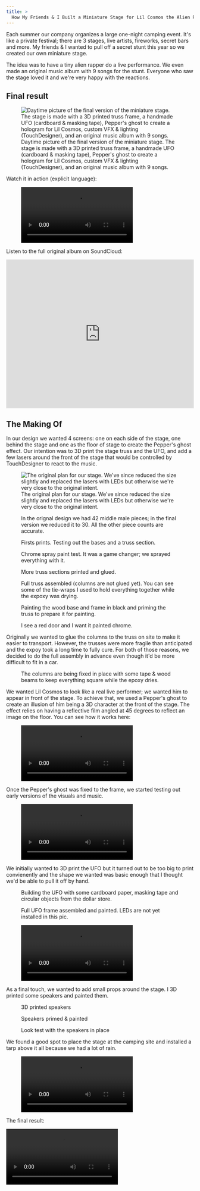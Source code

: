 ```yaml
---
title: >
  How My Friends & I Built a Miniature Stage for Lil Cosmos the Alien Rapper
---
```




Each summer our company organizes a large one-night camping event. It's like a private festival; there are 3 stages, live artists, fireworks, secret bars and more. My friends & I wanted to pull off a secret stunt this year so we created our own miniature stage.

The idea was to have a tiny alien rapper do a live performance. We even made an original music album with 9 songs for the stunt. Everyone who saw the stage loved it and we're very happy with the reactions.

## Final result

<figure>
  <Image
    src={img0_preview}
    alt="Daytime picture of the final version of the miniature stage. The stage is made with a 3D printed truss frame, a handmade UFO (cardboard & masking tape), Pepper's ghost to create a hologram for Lil Cosmos, custom VFX & lighting (TouchDesigner), and an original music album with 9 songs."
  />
  <figcaption>
    Daytime picture of the final version of the miniature stage. The stage is made with a 3D printed truss frame, a
    handmade UFO (cardboard & masking tape), Pepper's ghost to create a hologram for Lil Cosmos, custom VFX & lighting
    (TouchDesigner), and an original music album with 9 songs.
  </figcaption>
</figure>

Watch it in action (explicit language):

<figure>
  <video src={vid0_final} controls />
  <figcaption>
    Each song has its own visuals (screen on the back & on the sides) as well as custom lighting, all of which is driven
    by TouchDesigner. The dance moves you see are all motion captured from our friends who voluntereed to dance for Lil
    Cosmos.
  </figcaption>
</figure>

Listen to the full original album on SoundCloud:

<iframe
  width="100%"
  height="400"
  scrolling="no"
  frameborder="no"
  allow="autoplay"
  src="https://w.soundcloud.com/player/?url=https%3A//api.soundcloud.com/playlists/1669936375&color=%23ff5500&auto_play=false&hide_related=false&show_comments=true&show_user=true&show_reposts=false&show_teaser=true"
></iframe>

## The Making Of

In our design we wanted 4 screens: one on each side of the stage, one behind the stage and one as the floor of stage to create the Pepper's ghost effect. Our intention was to 3D print the stage truss and the UFO, and add a few lasers around the front of the stage that would be controlled by TouchDesigner to react to the music.

<figure>
  <Image
    src={img0_plan}
    alt="The original plan for our stage. We've since reduced the size slightly and replaced the lasers with LEDs but otherwise we're very close to the original intent."
  />
  <figcaption>
    The original plan for our stage. We've since reduced the size slightly and replaced the lasers with LEDs but
    otherwise we're very close to the original intent.
  </figcaption>
</figure>

<figure>
  <Image src={img1_pieceCount} alt="" />
  <figcaption>
    In the orignal design we had 42 middle male pieces; in the final version we reduced it to 30. All the other piece
    counts are accurate.
  </figcaption>
</figure>

<div class="grid lg:grid-cols-2 gap-4">
  <figure>
    <Image src={img2_firstBases} alt="" />
    <figcaption>Firsts prints. Testing out the bases and a truss section.</figcaption>
  </figure>

  <figure>
    <Image src={img2_testChrome} alt="" />
    <figcaption>Chrome spray paint test. It was a game changer; we sprayed everything with it.</figcaption>
  </figure>
</div>

<figure>
  <Image src={img4_wipTruss} alt="" />
  <figcaption>More truss sections printed and glued.</figcaption>
</figure>

<figure>
  <Image src={img5_wipTruss2} alt="" />
  <figcaption>
    Full truss assembled (columns are not glued yet). You can see some of the tie-wraps I used to hold everything
    together while the expoxy was drying.
  </figcaption>
</figure>

<div class="grid lg:grid-cols-2 gap-4">
  <figure>
    <Image src={img6_wipTruss3} alt="" />
    <figcaption>
      Painting the wood base and frame in black and priming the truss to prepare it for painting.
    </figcaption>
  </figure>

  <figure>
    <Image src={img7_wipTruss4} alt="" />
    <figcaption>I see a red door and I want it painted chrome.</figcaption>
  </figure>
</div>

Originally we wanted to glue the columns to the truss on site to make it easier to transport. However, the trusses were more fragile than anticipated and the expoy took a long time to fully cure. For both of those
reasons, we decided to do the full assembly in advance even though it'd be more difficult to fit in a car.

<figure>
  <Image src={img8_wipTruss5} alt="" />
  <figcaption>
    The columns are being fixed in place with some tape & wood beams to keep everything square while the epoxy dries.
  </figcaption>
</figure>

We wanted Lil Cosmos to look like a real live performer; we wanted him to appear in front of the stage. To achieve that, we used a Pepper's ghost to create an illusion of him being a 3D character at the front of the stage. The effect relies on having a reflective film angled at 45 degrees to reflect an image on the floor. You can see how it works here:

<figure>
  <video src={vid9_peppersGhost} controls />
  <figcaption>A closer look at the Pepper's ghost effect which creates a 3D effect.</figcaption>
</figure>

Once the Pepper's ghost was fixed to the frame, we started testing out early versions of the visuals and music.

<figure>
  <video src={vid10_stage} controls />
  <figcaption>An early test with visuals and music.</figcaption>
</figure>

We initially wanted to 3D print the UFO but it turned out to be too big to print convienently and the shape we wanted was basic enough that I thought we'd be able to pull it off by hand.

<div class="grid lg:grid-cols-2 gap-4">
  <figure>
    <Image src={img11_ufo} alt="" class="aspect-square object-cover" />
    <figcaption>
      Building the UFO with some cardboard paper, masking tape and circular objects from the dollar store.
    </figcaption>
  </figure>

  <figure>
    <Image src={img12_ufo2} alt="" class="aspect-square object-cover" />
    <figcaption>Full UFO frame assembled and painted. LEDs are not yet installed in this pic.</figcaption>
  </figure>
</div>

<figure>
  <video src={vid13_ufo} controls class="max-h-[80vh] mx-auto" />
  <figcaption class="text-center">Testing the lighting effects on the UFO.</figcaption>
</figure>

As a final touch, we wanted to add small props around the stage. I 3D printed some speakers and painted them.

<div class="grid lg:grid-cols-2 gap-4">
  <figure>
    <Image src={img14_speakers} alt="" />
    <figcaption>3D printed speakers</figcaption>
  </figure>

  <figure>
    <Image src={img15_speakers2} alt="" />
    <figcaption>Speakers primed & painted</figcaption>
  </figure>
</div>

<figure>
  <Image src={img16_stageBeforeLights} alt="" />
  <figcaption>Look test with the speakers in place</figcaption>
</figure>

We found a good spot to place the stage at the camping site and installed a tarp above it all because we had a lot of rain.

<figure>
  <video src={vid17_finalTtest} controls class="max-h-[80vh] mx-auto" />
  <figcaption>Final test the day before on location.</figcaption>
</figure>

The final result:

<video src={vid18_closingNight} controls class="max-h-[80vh] mx-auto" />
